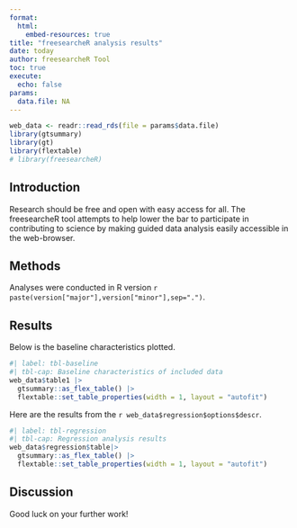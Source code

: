 ```yaml
---
format: 
  html:
    embed-resources: true
title: "freesearcheR analysis results"
date: today
author: freesearcheR Tool
toc: true
execute: 
  echo: false
params:
  data.file: NA
---
```


```r
web_data <- readr::read_rds(file = params$data.file)
library(gtsummary)
library(gt)
library(flextable)
# library(freesearcheR)
```

## Introduction

Research should be free and open with easy access for all. The freesearcheR tool attempts to help lower the bar to participate in contributing to science by making guided data analysis easily accessible in the web-browser.

## Methods

Analyses were conducted in R version `r paste(version["major"],version["minor"],sep=".")`.

## Results

Below is the baseline characteristics plotted.

```r
#| label: tbl-baseline
#| tbl-cap: Baseline characteristics of included data
web_data$table1 |> 
  gtsummary::as_flex_table() |> 
  flextable::set_table_properties(width = 1, layout = "autofit")
```

Here are the results from the `r web_data$regression$options$descr`.

```r
#| label: tbl-regression
#| tbl-cap: Regression analysis results
web_data$regression$table|> 
  gtsummary::as_flex_table() |> 
  flextable::set_table_properties(width = 1, layout = "autofit")
```

## Discussion

Good luck on your further work!
